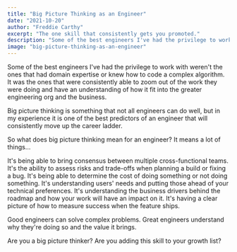 ```yaml
---
title: "Big Picture Thinking as an Engineer"
date: "2021-10-20"
author: "Freddie Carthy"
excerpt: "The one skill that consistently gets you promoted."
description: "Some of the best engineers I've had the privilege to work with weren't the ones that had domain expertise or knew how to code a complex algorithm. It was the ones that were consistently able to zoom out of the work they were doing and have an understanding of how it fit into the greater engineering org and the business."
image: "big-picture-thinking-as-an-engineer"
---
```


<p>
Some of the best engineers I've had the privilege to work with weren't the ones that had domain expertise or knew how to code a complex algorithm. It was the ones that were consistently able to zoom out of the work they were doing and have an understanding of how it fit into the greater engineering org and the business.
</p>

<p>
Big picture thinking is something that not all engineers can do well, but in my experience <RandomHighlight>it is one of the best predictors of an engineer that will consistently move up the career ladder</RandomHighlight>.
</p>

<p>
So what does big picture thinking mean for an engineer? It means a lot of things…
</p>

<p>
It's being able to bring consensus between multiple cross-functional teams. <RandomHighlight>It's the ability to assess risks and trade-offs when planning a build or fixing a bug</RandomHighlight>. It's being able to determine the cost of doing something or not doing something. It's understanding users' needs and putting those ahead of your technical preferences. It's understanding the business drivers behind the roadmap and how your work will have an impact on it. It's having a clear picture of how to measure success when the feature ships.
</p>

<p>
Good engineers can solve complex problems. <RandomHighlight>Great engineers understand why they're doing so and the value it brings</RandomHighlight>.
</p>

<p>
Are you a big picture thinker? Are you adding this skill to your growth list?
</p>
